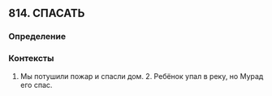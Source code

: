 ## 814. СПАСАТЬ
### Определение


### Контексты
1. Мы потушили пожар и спасли дом. 2. Ребёнок упал в реку, но Мурад его спас.


